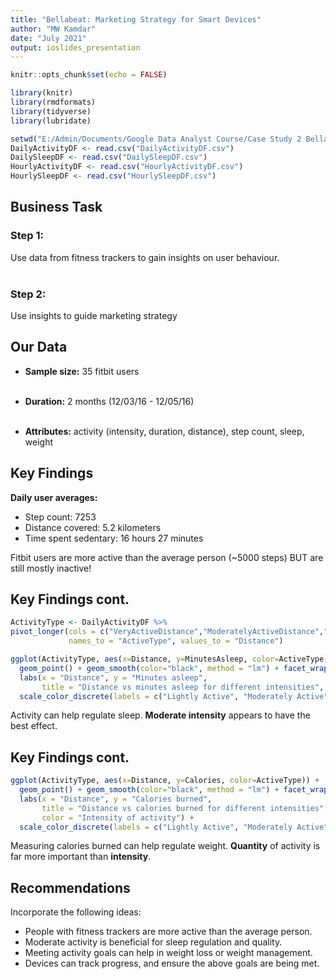 ---
title: "Bellabeat: Marketing Strategy for Smart Devices"
author: "MW Kamdar"
date: "July 2021"
output: ioslides_presentation
---

```{r setup, include=FALSE}
knitr::opts_chunk$set(echo = FALSE)

library(knitr)
library(rmdformats)
library(tidyverse)
library(lubridate)

setwd("E:/Admin/Documents/Google Data Analyst Course/Case Study 2 BellaBeat/Clean_Data")
DailyActivityDF <- read.csv("DailyActivityDF.csv")
DailySleepDF <- read.csv("DailySleepDF.csv")
HourlyActivityDF <- read.csv("HourlyActivityDF.csv")
HourlySleepDF <- read.csv("HourlySleepDF.csv")
```

## Business Task

### **Step 1:**
Use data from fitness trackers to gain insights on user behaviour.
\
\

### **Step 2:**
Use insights to guide marketing strategy


## Our Data

- **Sample size:** 35 fitbit users
\
\

- **Duration:** 2 months (12/03/16 - 12/05/16)
\
\

- **Attributes:** activity (intensity, duration, distance), step count, sleep, weight


## Key Findings

**Daily user averages:**

- Step count: 7253
- Distance covered: 5.2 kilometers
- Time spent sedentary:  16 hours 27 minutes

Fitbit users are more active than the average person (~5000 steps) BUT are still mostly inactive!

## Key Findings cont.
 
 
```{r sleep_vs_activitytype, echo=FALSE, message=FALSE, warning=FALSE}
ActivityType <- DailyActivityDF %>% 
pivot_longer(cols = c("VeryActiveDistance","ModeratelyActiveDistance","LightlyActiveDistance"),
             names_to = "ActiveType", values_to = "Distance")

ggplot(ActivityType, aes(x=Distance, y=MinutesAsleep, color=ActiveType)) + 
  geom_point() + geom_smooth(color="black", method = "lm") + facet_wrap(~ActiveType) + 
  labs(x = "Distance", y = "Minutes asleep", 
       title = "Distance vs minutes asleep for different intensities", color = "Intensity of activity") +
  scale_color_discrete(labels = c("Lightly Active", "Moderately Active", "Very Active"))
```

Activity can help regulate sleep. **Moderate intensity** appears to have the best effect.

## Key Findings cont.

```{r sleep_vs_calories, echo=FALSE, message=FALSE, warning=FALSE}
ggplot(ActivityType, aes(x=Distance, y=Calories, color=ActiveType)) + 
  geom_point() + geom_smooth(color="black", method = "lm") + facet_wrap(~ActiveType) + 
  labs(x = "Distance", y = "Calories burned", 
       title = "Distance vs calories burned for different intensities", 
       color = "Intensity of activity") +
  scale_color_discrete(labels = c("Lightly Active", "Moderately Active", "Very Active"))
```

Measuring calories burned can help regulate weight. **Quantity** of activity is far more important than **intensity**.


## Recommendations

Incorporate the following ideas:

- People with fitness trackers are more active than the average person.
- Moderate activity is beneficial for sleep regulation and quality.
- Meeting activity goals can help in weight loss or weight management.
- Devices can track progress, and ensure the above goals are being met.

